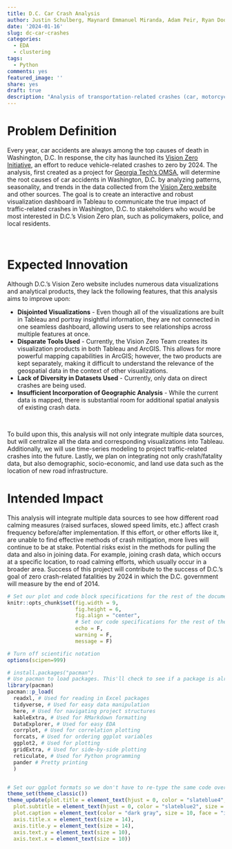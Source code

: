 ```yaml
---
title: D.C. Car Crash Analysis
author: Justin Schulberg, Maynard Emmanuel Miranda, Adam Peir, Ryan Doogan
date: '2024-01-16'
slug: dc-car-crashes
categories:
  - EDA
  - clustering
tags:
  - Python
comments: yes
featured_image: ''
share: yes
draft: true
description: "Analysis of transportation-related crashes (car, motorcycle, pedestrian, bike) in the Washington, D.C. area. This project is in-line with D.C.'s Vision Zero goal. This project was completed with a group of students for Georgia Tech's [CSE 6242 Data and Visual Analtytics](https://omscs.gatech.edu/cse-6242-data-visual-analytics)."
---
```



# Problem Definition
Every year, car accidents are always among the top causes of death in Washington, D.C. In response, the city has launched its [Vision Zero Initiative](https://ddot.dc.gov/page/vision-zero-initiative), an effort to reduce vehicle-related crashes to zero by 2024. The analysis, first created as a project for [Georgia Tech's OMSA](https://pe.gatech.edu/degrees/analytics), will determine the root causes of car accidents in Washington, D.C. by analyzing patterns, seasonality, and trends in the data collected from the [Vision Zero website](https://www.dcvisionzero.com/maps-data) and other sources. The goal is to create an interactive and robust visualization dashboard in Tableau to communicate the true impact of traffic-related crashes in Washington, D.C. to stakeholders who would be most interested in D.C.’s Vision Zero plan, such as policymakers, police, and local residents.

<br>

# Expected Innovation
Although D.C.’s Vision Zero website includes numerous data visualizations and analytical products, they
lack the following features, that this analysis aims to improve upon:  

- **Disjointed Visualizations** - Even though all of the visualizations are built in Tableau and portray
insightful information, they are not connected in one seamless dashboard, allowing users to see
relationships across multiple features at once.  
- **Disparate Tools Used** - Currently, the Vision Zero Team creates its visualization products in both
Tableau and ArcGIS. This allows for more powerful mapping capabilities in ArcGIS; however, the
two products are kept separately, making it difficult to understand the relevance of the
geospatial data in the context of other visualizations.  
- **Lack of Diversity in Datasets Used** -  Currently, only data on direct crashes are being used.  
- **Insufficient Incorporation of Geographic Analysis** - While the current data is mapped, there is
substantial room for additional spatial analysis of existing crash data.  

<br>

To build upon this, this analysis will not only integrate multiple data sources, but will centralize all the data and corresponding visualizations into Tableau. Additionally, we will use time-series modeling to project traffic-related crashes into the future. Lastly, we plan on integrating not only crash/fatality data, but also demographic, socio-economic, and land use data such as the location of new road infrastructure.


# Intended Impact
This analysis will integrate multiple data sources to see how different road calming measures (raised surfaces, slowed speed limits, etc.) affect crash frequency before/after implementation. If this effort, or other efforts like it, are unable to find effective methods of crash mitigation, more lives will continue to be at stake. Potential risks exist in the methods for pulling the data and also in joining data. For example, joining crash data, which occurs at a specific location, to road calming efforts, which usually occur in a broader area. Success of this project will contribute to the success of D.C.’s goal of zero crash-related fatalities by 2024 in which the D.C. government will measure by the end of 2014.


```r
# Set our plot and code block specifications for the rest of the document.
knitr::opts_chunk$set(fig.width = 9,
                      fig.height = 6,
                      fig.align = "center",
                      # Set our code specifications for the rest of the document
                      echo = F,
                      warning = F,
                      message = F)

# Turn off scientific notation
options(scipen=999)

# install.packages("pacman")
# Use pacman to load packages. This'll check to see if a package is already installed; if not, it'll install it. If it is installed, it'll run the library() function.
library(pacman)
pacman::p_load(
  readxl, # Used for reading in Excel packages
  tidyverse, # Used for easy data manipulation
  here, # Used for navigating project structures
  kableExtra, # Used for RMarkdown formatting
  DataExplorer, # Used for easy EDA
  corrplot, # Used for correlation plotting
  forcats, # Used for ordering ggplot variables
  ggplot2, # Used for plotting
  gridExtra, # Used for side-by-side plotting
  reticulate, # Used for Python programming
  pander # Pretty printing
  )


# Set our ggplot formats so we don't have to re-type the same code over-and-over again.
theme_set(theme_classic())
theme_update(plot.title = element_text(hjust = 0, color = "slateblue4", size = 20),
  plot.subtitle = element_text(hjust = 0, color = "slateblue2", size = 12),
  plot.caption = element_text(color = "dark gray", size = 10, face = "italic"),
  axis.title.x = element_text(size = 14),
  axis.title.y = element_text(size = 14),
  axis.text.y = element_text(size = 10),
  axis.text.x = element_text(size = 10))

```